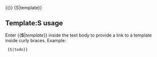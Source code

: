 &#123;{[[Template:{{{1}}}|{{{1}}}]]}}
<includeonly>
</includeonly>
<noinclude>
{S|template}}
==Template:S usage==
Enter <nowiki>{{</nowiki>'''S'''|''template''}} inside the text body to provide a link to a template inside curly braces. Example:

<pre> {S|todo}}</pre>
</noinclude>